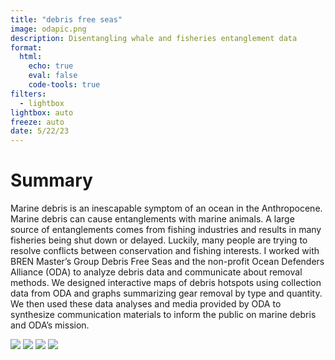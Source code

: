 ```yaml
---
title: "debris free seas"
image: odapic.png
description: Disentangling whale and fisheries entanglement data 
format: 
  html:
    echo: true
    eval: false
    code-tools: true
filters: 
  - lightbox
lightbox: auto
freeze: auto
date: 5/22/23
---
```


# Summary

Marine debris is an inescapable symptom of an ocean in the Anthropocene. Marine debris can cause entanglements with marine animals. A large source of entanglements comes from fishing industries and results in many fisheries being shut down or delayed. Luckily, many people are trying to resolve conflicts between conservation and fishing interests. I worked with BREN Master's Group Debris Free Seas and the non-profit Ocean Defenders Alliance (ODA) to analyze debris data and communicate about removal methods. We designed interactive maps of debris hotspots using collection data from ODA and graphs summarizing gear removal by type and quantity. We then used these data analyses and media provided by ODA to synthesize communication materials to inform the public on marine debris and ODA's mission. 

![](debrisfree.png){group="photos"}
![](map.png){group="photos"}
![](odapic.png){group="photos"}
![](crane.png){group="photos"}


